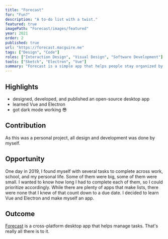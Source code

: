```yaml
---
title: "Forecast"
for: "Fun?"
description: "A to-do list with a twist."
featured: true
imagePath: "Forecast/images/featured"
year: 2021
order: 2
published: true
url: "https://forecast.macguire.me"
tags: ["Design", "Code"]
roles: ["Interaction Design", "Visual Design", "Software Development"]
tools: ["Sketch", "Electron", "Vue"]
summary: "Forecast is a simple app that helps people stay organized by counting down to due dates and events. Showing the available time for each task helps users decide what to work on right now."
---
```


## Highlights

- designed, developed, and published an open-source desktop app
- learned Vue and Electron
- got dark mode working 😎

## Contribution

As this was a personal project, all design and development was done by myself.

## Opportunity

One day in 2019, I found myself with several tasks to complete across work, school, and my personal life. Some of them were big, some of them were small. I wanted to know how long I had to complete each of them, so I could prioritize accordingly. While there are plenty of apps that make lists, there were none that I knew of that count down to a due date. I decided to learn Vue and Electron and make myself an app.

## Outcome

[Forecast](https://forecast.macguire.me) is a cross-platform desktop app that helps manage tasks. That's really all there is to it.

<Showcase
	path="Forecast/videos/demo2"
	type="video"
	source="cloudinary"
	orientation="media-right"
	content="Add tasks to your to-do list, and Forecast shows you the time remaining until each one is due."
/>
